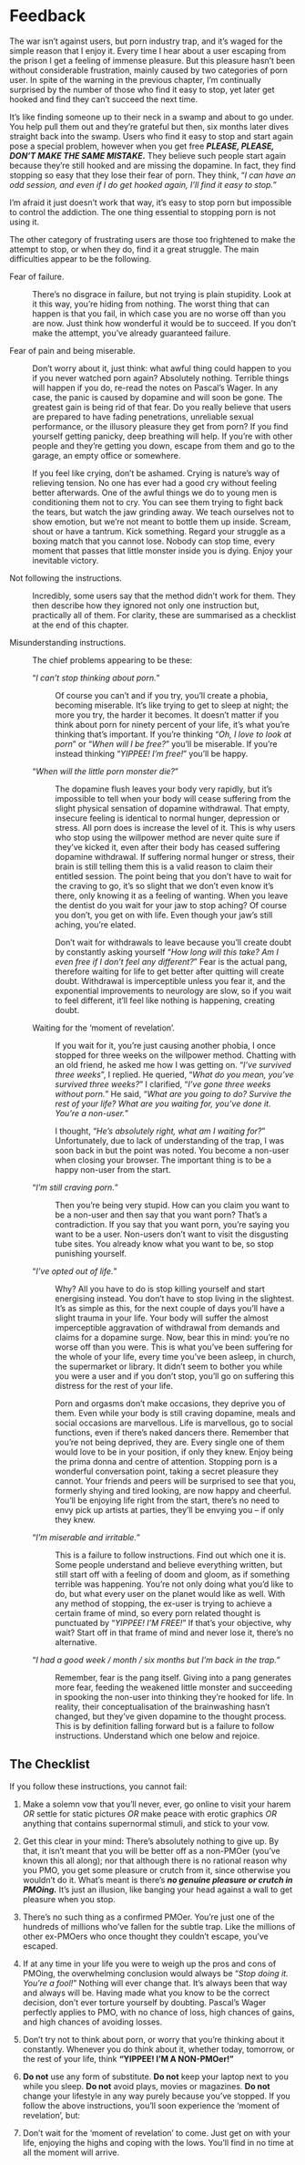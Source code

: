 # Feedback

The war isn't against users, but porn industry trap, and it's waged for the simple reason that I enjoy it. Every time I hear about a user escaping from the prison I get a feeling of immense pleasure. But this pleasure hasn't been without considerable frustration, mainly caused by two categories of porn user. In spite of the warning in the previous chapter, I'm continually surprised by the number of those who find it easy to stop, yet later get hooked and find they can't succeed the next time.

It's like finding someone up to their neck in a swamp and about to go under. You help pull them out and they're grateful but then, six months later dives straight back into the swamp. Users who find it easy to stop and start again pose a special problem, however when you get free ***PLEASE, PLEASE, DON'T MAKE THE SAME MISTAKE.*** They believe such people start again because they're still hooked and are missing the dopamine. In fact, they find stopping so easy that they lose their fear of porn. They think, "*I can have an odd session, and even if I do get hooked again, I'll find it easy to stop.*"

I'm afraid it just doesn't work that way, it's easy to stop porn but impossible to control the addiction. The one thing essential to stopping porn is not using it.

The other category of frustrating users are those too frightened to make the attempt to stop, or when they do, find it a great struggle. The main difficulties appear to be the following.

Fear of failure.

:   There's no disgrace in failure, but not trying is plain stupidity. Look at it this way, you're hiding from nothing. The worst thing that can happen is that you fail, in which case you are no worse off than you are now. Just think how wonderful it would be to succeed. If you don't make the attempt, you've already guaranteed failure.

Fear of pain and being miserable.

:   Don't worry about it, just think: what awful thing could happen to you if you never watched porn again? Absolutely nothing. Terrible things will happen if you do, re-read the notes on Pascal's Wager. In any case, the panic is caused by dopamine and will soon be gone. The greatest gain is being rid of that fear. Do you really believe that users are prepared to have fading penetrations, unreliable sexual performance, or the illusory pleasure they get from porn? If you find yourself getting panicky, deep breathing will help. If you're with other people and they're getting you down, escape from them and go to the garage, an empty office or somewhere.

    If you feel like crying, don't be ashamed. Crying is nature's way of relieving tension. No one has ever had a good cry without feeling better afterwards. One of the awful things we do to young men is conditioning them not to cry. You can see them trying to fight back the tears, but watch the jaw grinding away. We teach ourselves not to show emotion, but we're not meant to bottle them up inside. Scream, shout or have a tantrum. Kick something. Regard your struggle as a boxing match that you cannot lose. Nobody can stop time, every moment that passes that little monster inside you is dying. Enjoy your inevitable victory.

Not following the instructions.

:   Incredibly, some users say that the method didn't work for them. They then describe how they ignored not only one instruction but, practically all of them. For clarity, these are summarised as a checklist at the end of this chapter.

Misunderstanding instructions.

:   The chief problems appearing to be these:

    "*I can't stop thinking about porn.*"

    :   Of course you can't and if you try, you'll create a phobia, becoming miserable. It's like trying to get to sleep at night; the more you try, the harder it becomes. It doesn't matter if you think about porn for ninety percent of your life, it's what you're thinking that's important. If you're thinking "*Oh, I love to look at porn*" or "*When will I be free?*" you'll be miserable. If you're instead thinking "*YIPPEE! I'm free!*" you'll be happy.

    "*When will the little porn monster die?*"

    :   The dopamine flush leaves your body very rapidly, but it's impossible to tell when your body will cease suffering from the slight physical sensation of dopamine withdrawal. That empty, insecure feeling is identical to normal hunger, depression or stress. All porn does is increase the level of it. This is why users who stop using the willpower method are never quite sure if they've kicked it, even after their body has ceased suffering dopamine withdrawal. If suffering normal hunger or stress, their brain is still telling them this is a valid reason to claim their entitled session. The point being that you don't have to wait for the craving to go, it's so slight that we don't even know it's there, only knowing it as a feeling of wanting. When you leave the dentist do you wait for your jaw to stop aching? Of course you don't, you get on with life. Even though your jaw's still aching, you're elated.

        Don't wait for withdrawals to leave because you'll create doubt by constantly asking yourself "*How long will this take? Am I even free if I don't feel any different?*" Fear is the actual pang, therefore waiting for life to get better after quitting will create doubt. Withdrawal is imperceptible unless you fear it, and the exponential improvements to neurology are slow, so if you wait to feel different, it'll feel like nothing is happening, creating doubt.

    Waiting for the 'moment of revelation'.

    :   If you wait for it, you're just causing another phobia, I once stopped for three weeks on the willpower method. Chatting with an old friend, he asked me how I was getting on.
        "*I've survived three weeks*", I replied.
        He queried, "*What do you mean, you've survived three weeks?*"
        I clarified, "*I've gone three weeks without porn.*"
        He said, "*What are you going to do? Survive the rest of your life? What are you waiting for, you've done it. You're a non-user.*"

        I thought, "*He's absolutely right, what am I waiting for?*" Unfortunately, due to lack of understanding of the trap, I was soon back in but the point was noted. You become a non-user when closing your browser. The important thing is to be a happy non-user from the start.

    "*I'm still craving porn.*"

    :   Then you're being very stupid. How can you claim you want to be a non-user and then say that you want porn? That's a contradiction. If you say that you want porn, you're saying you want to be a user. Non-users don't want to visit the disgusting tube sites. You already know what you want to be, so stop punishing yourself.

    "*I've opted out of life.*"

    :   Why? All you have to do is stop killing yourself and start energising instead. You don't have to stop living in the slightest. It's as simple as this, for the next couple of days you'll have a slight trauma in your life. Your body will suffer the almost imperceptible aggravation of withdrawal from demands and claims for a dopamine surge. Now, bear this in mind: you're no worse off than you were. This is what you've been suffering for the whole of your life, every time you've been asleep, in church, the supermarket or library. It didn't seem to bother you while you were a user and if you don't stop, you'll go on suffering this distress for the rest of your life.

        Porn and orgasms don't make occasions, they deprive you of them. Even while your body is still craving dopamine, meals and social occasions are marvellous. Life is marvellous, go to social functions, even if there's naked dancers there. Remember that you're not being deprived, they are. Every single one of them would love to be in your position, if only they knew. Enjoy being the prima donna and centre of attention. Stopping porn is a wonderful conversation point, taking a secret pleasure they cannot. Your friends and peers will be surprised to see that you, formerly shying and tired looking, are now happy and cheerful. You'll be enjoying life right from the start, there's no need to envy pick up artists at parties, they'll be envying you -- if only they knew.

    "*I'm miserable and irritable.*"

    :   This is a failure to follow instructions. Find out which one it is. Some people understand and believe everything written, but still start off with a feeling of doom and gloom, as if something terrible was happening. You're not only doing what you'd like to do, but what every user on the planet would like as well. With any method of stopping, the ex-user is trying to achieve a certain frame of mind, so every porn related thought is punctuated by "*YIPPEE! I'M FREE!*" If that's your objective, why wait? Start off in that frame of mind and never lose it, there's no alternative.

    "*I had a good week / month / six months but I'm back in the trap.*"

    :   Remember, fear is the pang itself. Giving into a pang generates more fear, feeding the weakened little monster and succeeding in spooking the non-user into thinking they're hooked for life. In reality, their conceptualisation of the brainwashing hasn't changed, but they've given dopamine to the thought process. This is by definition falling forward but is a failure to follow instructions. Understand which one below and rejoice.

## The Checklist

If you follow these instructions, you cannot fail:

1.  Make a solemn vow that you'll never, ever, go online to visit your harem *OR* settle for static pictures *OR* make peace with erotic graphics *OR* anything that contains supernormal stimuli, and stick to your vow.

2.  Get this clear in your mind: There's absolutely nothing to give up. By that, it isn't meant that you will be better off as a non-PMOer (you've known this all along); nor that although there is no rational reason why you PMO, you get some pleasure or crutch from it, since otherwise you wouldn't do it. What's meant is there's ***no genuine pleasure or crutch in PMOing.*** It's just an illusion, like banging your head against a wall to get pleasure when you stop.

3.  There's no such thing as a confirmed PMOer. You're just one of the hundreds of millions who've fallen for the subtle trap. Like the millions of other ex-PMOers who once thought they couldn't escape, you've escaped.

4.  If at any time in your life you were to weigh up the pros and cons of PMOing, the overwhelming conclusion would always be "*Stop doing it. You're a fool!*" Nothing will ever change that. It's always been that way and always will be. Having made what you know to be the correct decision, don't ever torture yourself by doubting. Pascal's Wager perfectly applies to PMO, with no chance of loss, high chances of gains, and high chances of avoiding losses.

5.  Don't try not to think about porn, or worry that you're thinking about it constantly. Whenever you do think about it, whether today, tomorrow, or the rest of your life, think **"YIPPEE! I'M A NON-PMOer!"**

6.  **Do not** use any form of substitute. **Do not** keep your laptop next to you while you sleep. **Do not** avoid plays, movies or magazines. **Do not** change your lifestyle in any way purely because you've stopped. If you follow the above instructions, you'll soon experience the 'moment of revelation', but:

7.  Don't wait for the 'moment of revelation' to come. Just get on with your life, enjoying the highs and coping with the lows. You'll find in no time at all the moment will arrive.
